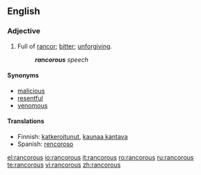 ==English==
===Adjective===
{{en-adj}}
#Full of [[rancor]]; [[bitter]]; [[unforgiving]].
#:'''''rancorous''' speech''

====Synonyms====
* [[malicious]]
* [[resentful]]
* [[venomous]]

====Translations====
{{trans-top|full of rancor}}
*Finnish: [[katkeroitunut]], [[kaunaa kantava]]
*Spanish: [[rencoroso]]
{{trans-mid}}
{{trans-bottom}}

[[el:rancorous]]
[[io:rancorous]]
[[it:rancorous]]
[[ro:rancorous]]
[[ru:rancorous]]
[[te:rancorous]]
[[vi:rancorous]]
[[zh:rancorous]]
